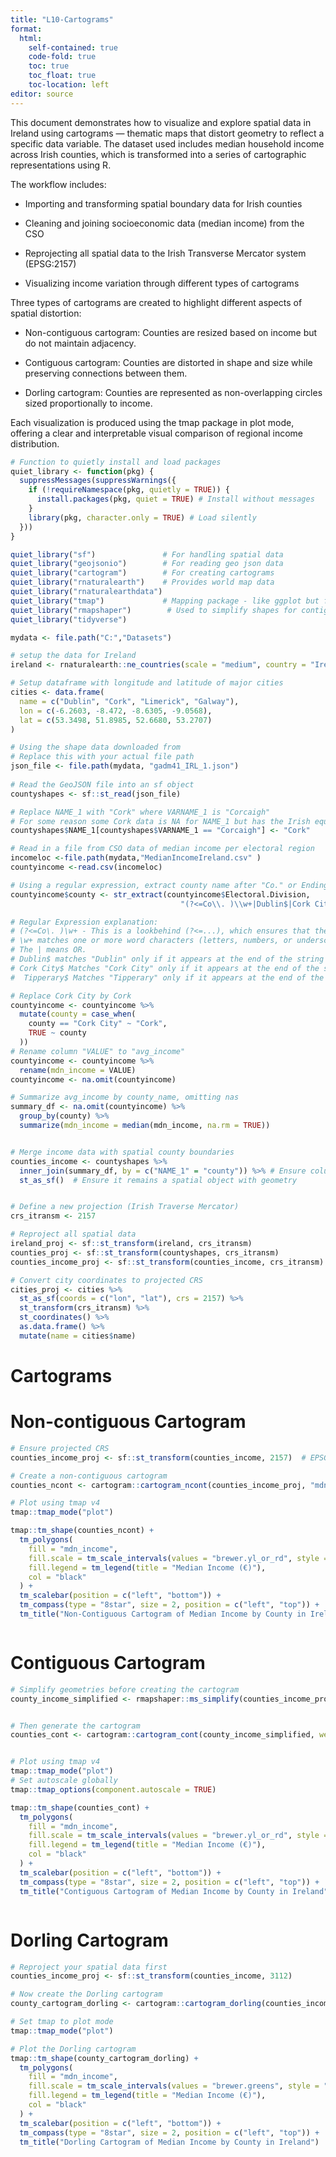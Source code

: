 ```yaml
---
title: "L10-Cartograms"
format: 
  html:
    self-contained: true
    code-fold: true
    toc: true
    toc_float: true
    toc-location: left
editor: source
---
```

This document demonstrates how to visualize and explore spatial data in Ireland using cartograms — thematic maps that distort geometry to reflect a specific data variable. The dataset used includes median household income across Irish counties, which is transformed into a series of cartographic representations using R.

The workflow includes:

* Importing and transforming spatial boundary data for Irish counties

* Cleaning and joining socioeconomic data (median income) from the CSO

* Reprojecting all spatial data to the Irish Transverse Mercator system (EPSG:2157)

* Visualizing income variation through different types of cartograms

Three types of cartograms are created to highlight different aspects of spatial distortion:

* Non-contiguous cartogram: Counties are resized based on income but do not maintain adjacency.

* Contiguous cartogram: Counties are distorted in shape and size while preserving connections between them.

* Dorling cartogram: Counties are represented as non-overlapping circles sized proportionally to income.

Each visualization is produced using the tmap package in plot mode, offering a clear and interpretable visual comparison of regional income distribution. 

```r
# Function to quietly install and load packages
quiet_library <- function(pkg) {
  suppressMessages(suppressWarnings({
    if (!requireNamespace(pkg, quietly = TRUE)) {
      install.packages(pkg, quiet = TRUE) # Install without messages
    }
    library(pkg, character.only = TRUE) # Load silently
  }))
}

quiet_library("sf")               # For handling spatial data
quiet_library("geojsonio")        # For reading geo json data
quiet_library("cartogram")        # For creating cartograms
quiet_library("rnaturalearth")    # Provides world map data
quiet_library("rnaturalearthdata")
quiet_library("tmap")             # Mapping package - like ggplot but for maps
quiet_library("rmapshaper")        # Used to simplify shapes for contiguous cartogram
quiet_library("tidyverse")

mydata <- file.path("C:","Datasets")
```

```r
# setup the data for Ireland
ireland <- rnaturalearth::ne_countries(scale = "medium", country = "Ireland", returnclass = "sf")

# Setup dataframe with longitude and latitude of major cities
cities <- data.frame(
  name = c("Dublin", "Cork", "Limerick", "Galway"),
  lon = c(-6.2603, -8.472, -8.6305, -9.0568),
  lat = c(53.3498, 51.8985, 52.6680, 53.2707)
)

# Using the shape data downloaded from 
# Replace this with your actual file path
json_file <- file.path(mydata, "gadm41_IRL_1.json")
                       
# Read the GeoJSON file into an sf object
countyshapes <- sf::st_read(json_file)

# Replace NAME_1 with "Cork" where VARNAME_1 is "Corcaigh"
# For some reason some Cork data is NA for NAME_1 but has the Irish equivalen
countyshapes$NAME_1[countyshapes$VARNAME_1 == "Corcaigh"] <- "Cork"

# Read in a file from CSO data of median income per electoral region
incomeloc <-file.path(mydata,"MedianIncomeIreland.csv" )
countyincome <-read.csv(incomeloc) 

# Using a regular expression, extract county name after "Co." or Ending with Dublin, Cork City or Tipperary and add to the same dataset as column county
countyincome$county <- str_extract(countyincome$Electoral.Division, 
                                      "(?<=Co\\. )\\w+|Dublin$|Cork City$|Tipperary$")

# Regular Expression explanation:
# (?<=Co\. )\w+ - This is a lookbehind (?<=...), which ensures that the match only occurs if it is preceded by "Co. " (e.g., "Co. Mayo").
# \w+ matches one or more word characters (letters, numbers, or underscores), so it captures county names like "Mayo", "Galway", etc., after "Co. ".
# The | means OR.
# Dublin$ matches "Dublin" only if it appears at the end of the string ($ means end of the string).
# Cork City$ Matches "Cork City" only if it appears at the end of the string.
#  Tipperary$ Matches "Tipperary" only if it appears at the end of the string.

# Replace Cork City by Cork
countyincome <- countyincome %>%
  mutate(county = case_when(
    county == "Cork City" ~ "Cork",
    TRUE ~ county
  ))
# Rename column "VALUE" to "avg_income"
countyincome <- countyincome %>%
  rename(mdn_income = VALUE)
countyincome <- na.omit(countyincome)

# Summarize avg_income by county_name, omitting nas
summary_df <- na.omit(countyincome) %>%
  group_by(county) %>%
  summarize(mdn_income = median(mdn_income, na.rm = TRUE))


# Merge income data with spatial county boundaries
counties_income <- countyshapes %>%
  inner_join(summary_df, by = c("NAME_1" = "county")) %>% # Ensure column names match
  st_as_sf()  # Ensure it remains a spatial object with geometry


# Define a new projection (Irish Traverse Mercator)
crs_itransm <- 2157

# Reproject all spatial data
ireland_proj <- sf::st_transform(ireland, crs_itransm)
counties_proj <- sf::st_transform(countyshapes, crs_itransm)
counties_income_proj <- sf::st_transform(counties_income, crs_itransm)

# Convert city coordinates to projected CRS
cities_proj <- cities %>%
  st_as_sf(coords = c("lon", "lat"), crs = 2157) %>% 
  st_transform(crs_itransm) %>% 
  st_coordinates() %>%
  as.data.frame() %>%
  mutate(name = cities$name) 


```

# Cartograms
# Non-contiguous Cartogram
```r
# Ensure projected CRS 
counties_income_proj <- sf::st_transform(counties_income, 2157)  # EPSG:2157 for Ireland

# Create a non-contiguous cartogram
counties_ncont <- cartogram::cartogram_ncont(counties_income_proj, "mdn_income")

# Plot using tmap v4
tmap::tmap_mode("plot")

tmap::tm_shape(counties_ncont) +
  tm_polygons(
    fill = "mdn_income",
    fill.scale = tm_scale_intervals(values = "brewer.yl_or_rd", style = "jenks"),
    fill.legend = tm_legend(title = "Median Income (€)"),
    col = "black"
  ) +
  tm_scalebar(position = c("left", "bottom")) +
  tm_compass(type = "8star", size = 2, position = c("left", "top")) +
  tm_title("Non-Contiguous Cartogram of Median Income by County in Ireland")



```

# Contiguous Cartogram
```r
# Simplify geometries before creating the cartogram
county_income_simplified <- rmapshaper::ms_simplify(counties_income_proj, keep = 0.05)  # keep 5% of points


# Then generate the cartogram
counties_cont <- cartogram::cartogram_cont(county_income_simplified, weight = "mdn_income", itermax = 5)


# Plot using tmap v4
tmap::tmap_mode("plot")
# Set autoscale globally
tmap::tmap_options(component.autoscale = TRUE)

tmap::tm_shape(counties_cont) +
  tm_polygons(
    fill = "mdn_income",
    fill.scale = tm_scale_intervals(values = "brewer.yl_or_rd", style = "jenks"),
    fill.legend = tm_legend(title = "Median Income (€)"),
    col = "black"
  ) +
  tm_scalebar(position = c("left", "bottom")) +
  tm_compass(type = "8star", size = 2, position = c("left", "top")) +
  tm_title("Contiguous Cartogram of Median Income by County in Ireland")



```


# Dorling Cartogram
```r


# Reproject your spatial data first
counties_income_proj <- sf::st_transform(counties_income, 3112)

# Now create the Dorling cartogram
county_cartogram_dorling <- cartogram::cartogram_dorling(counties_income_proj, "mdn_income", k = 1)

# Set tmap to plot mode
tmap::tmap_mode("plot")

# Plot the Dorling cartogram
tmap::tm_shape(county_cartogram_dorling) +
  tm_polygons(
    fill = "mdn_income",
    fill.scale = tm_scale_intervals(values = "brewer.greens", style = "jenks"),
    fill.legend = tm_legend(title = "Median Income (€)"),
    col = "black"
  ) +
  tm_scalebar(position = c("left", "bottom")) +
  tm_compass(type = "8star", size = 2, position = c("left", "top")) +
  tm_title("Dorling Cartogram of Median Income by County in Ireland")
```
